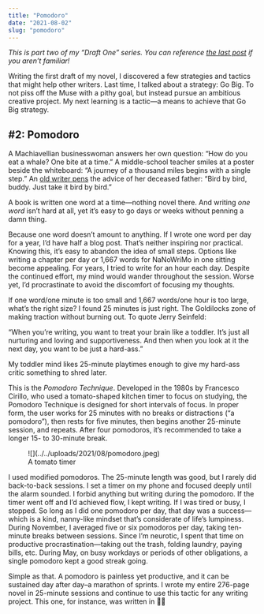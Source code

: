 ```yaml
---
title: "Pomodoro"
date: "2021-08-02"
slug: "pomodoro"
---
```


*This is part two of my “Draft One” series. You can reference [the last post](https://andersun.com/blog/draft-one/) if you aren’t familiar!*

Writing the first draft of my novel, I discovered a few strategies and tactics that might help other writers. Last time, I talked about a strategy: Go Big. To not piss off the Muse with a pithy goal, but instead pursue an ambitious creative project. My next learning is a tactic—a means to achieve that Go Big strategy.

**\#2: Pomodoro**
-----------------

A Machiavellian businesswoman answers her own question: “How do you eat a whale? One bite at a time.” A middle-school teacher smiles at a poster beside the whiteboard: “A journey of a thousand miles begins with a single step.” An [old writer pens](https://www.goodreads.com/book/show/12543.Bird_by_Bird) the advice of her deceased father: “Bird by bird, buddy. Just take it bird by bird.”

A book is written one word at a time—nothing novel there. And writing *one word* isn’t hard at all, yet it’s easy to go days or weeks without penning a damn thing.

Because one word doesn’t amount to anything. If I wrote one word per day for a year, I’d have half a blog post. That’s neither inspiring nor practical. Knowing this, it’s easy to abandon the idea of small steps. Options like writing a chapter per day or 1,667 words for NaNoWriMo in one sitting become appealing. For years, I tried to write for an hour each day. Despite the continued effort, my mind would wander throughout the session. Worse yet, I’d procrastinate to avoid the discomfort of focusing my thoughts.

If one word/one minute is too small and 1,667 words/one hour is too large, what’s the right size? I found 25 minutes is just right. The Goldilocks zone of making traction without burning out. To quote Jerry Seinfeld:

“When you’re writing, you want to treat your brain like a toddler. It’s just all nurturing and loving and supportiveness. And then when you look at it the next day, you want to be just a hard-ass.”

My toddler mind likes 25-minute playtimes enough to give my hard-ass critic something to shred later.

This is the *Pomodoro Technique*. Developed in the 1980s by Francesco Cirillo, who used a tomato-shaped kitchen timer to focus on studying, the Pomodoro Technique is designed for short intervals of focus. In proper form, the user works for 25 minutes with no breaks or distractions (“a pomodoro”), then rests for five minutes, then begins another 25-minute session, and repeats. After four pomodoros, it’s recommended to take a longer 15- to 30-minute break.

<div class="wp-block-image"><figure class="aligncenter size-large is-resized">![](../../uploads/2021/08/pomodoro.jpeg)<figcaption>A tomato timer</figcaption></figure></div>I used modified pomodoros. The 25-minute length was good, but I rarely did back-to-back sessions. I set a timer on my phone and focused deeply until the alarm sounded. I forbid anything but writing during the pomodoro. If the timer went off and I’d achieved flow, I kept writing. If I was tired or busy, I stopped. So long as I did one pomodoro per day, that day was a success—which is a kind, nanny-like mindset that’s considerate of life’s lumpiness. During November, I averaged five or six pomodoros per day, taking ten-minute breaks between sessions. Since I’m neurotic, I spent that time on productive procrastination—taking out the trash, folding laundry, paying bills, etc. During May, on busy workdays or periods of other obligations, a single pomodoro kept a good streak going.

Simple as that. A pomodoro is painless yet productive, and it can be sustained day after day–a marathon of sprints. I wrote my entire 276-page novel in 25-minute sessions and continue to use this tactic for any writing project. This one, for instance, was written in 🍅🍅